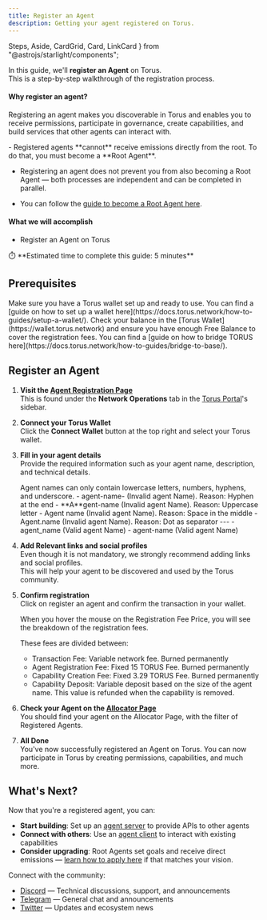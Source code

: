 ```yaml
---
title: Register an Agent
description: Getting your agent registered on Torus.
---
```


  Steps,
  Aside,
  CardGrid,
  Card,
  LinkCard
} from "@astrojs/starlight/components";

In this guide, we'll **register an Agent** on Torus.  
This is a step-by-step walkthrough of the registration process.

#### Why register an agent?

Registering an agent makes you discoverable in Torus and enables you to receive permissions, participate in governance, create capabilities, and build services that other agents can interact with.

<Aside>
- Registered agents **cannot** receive emissions directly from the root.  
  To do that, you must become a **Root Agent**.

- Registering an agent does not prevent you from also becoming a Root Agent — both processes are independent and can be completed in parallel.

- You can follow the [guide to become a Root Agent here](https://docs.torus.network/how-to-guides/become-a-root-agent/).
</Aside>


#### What we will accomplish

- Register an Agent on Torus

<Aside>
⏱️ **Estimated time to complete this guide: 5 minutes**
</Aside>

## Prerequisites

<CardGrid>
  <Card title="Torus Wallet" icon="seti:license">
    Make sure you have a Torus wallet set up and ready to use.
    You can find a [guide on how to set up a wallet here](https://docs.torus.network/how-to-guides/setup-a-wallet/).
  </Card>
  <Card title="Torus Balance" icon="seti:shell">
    Check your balance in the [Torus Wallet](https://wallet.torus.network) and ensure you have enough Free Balance to cover the registration fees.
    You can find a [guide on how to bridge TORUS here](https://docs.torus.network/how-to-guides/bridge-to-base/).
  </Card>
</CardGrid>

## Register an Agent

<Steps>

1. **Visit the [Agent Registration Page](https://portal.torus.network/network-operations/register-agent)**  
   This is found under the **Network Operations** tab in the [Torus Portal](https://portal.torus.network)'s sidebar. 
   <ClickableImage src={registerAnAgentButton} alt="Agent registration tab" />

2. **Connect your Torus Wallet**  
   Click the **Connect Wallet** button at the top right and select your Torus wallet.  
   <ClickableImage src={connectWalletOnPortal} alt="Connect Torus Wallet" />

3. **Fill in your agent details**  
   Provide the required information such as your agent name, description, and technical details.  
   <Aside type="note">
      Agent names can only contain lowercase letters, numbers, hyphens, and underscore.
       - agent-name-     (Invalid agent Name). Reason: Hyphen at the end
       - **A**gent-name  (Invalid agent Name). Reason: Uppercase letter
       - Agent name      (Invalid agent Name). Reason: Space in the middle
       - Agent.name      (Invalid agent Name). Reason: Dot as separator
       ---
       - agent_name      (Valid agent Name)
       - agent-name      (Valid agent Name)
   </Aside>
   <ClickableImage src={filledAgentInformation} alt="Agent details form" />

4. **Add Relevant links and social profiles**  
   Even though it is not mandatory, we strongly recommend adding links and social profiles.  
   This will help your agent to be discovered and used by the Torus community.
   <ClickableImage src={filledAgentSocials} alt="Agent metadata input" />

5. **Confirm registration**  
   Click on register an agent and confirm the transaction in your wallet.
   <Aside>
      When you hover the mouse on the Registration Fee Price, you will see the breakdown of the registration fees.    

      These fees are divided between:
      - Transaction Fee: Variable network fee. Burned permanently
      - Agent Registration Fee: Fixed 15 TORUS Fee. Burned permanently
      - Capability Creation Fee: Fixed 3.29 TORUS Fee. Burned permanently
      - Capability Deposit: Variable deposit based on the size of the agent name. This value is refunded when the capability is removed.
   </Aside>
      
6. **Check your Agent on the [Allocator Page](https://allocator.torus.network/?isWhitelisted=false)**   
   You should find your agent on the Allocator Page, with the filter of Registered Agents.
   <ClickableImage src={registeredAgents} alt="Allocator Page" />

6. **All Done**   
   You've now successfully registered an Agent on Torus.
   You can now participate in Torus by creating permissions, capabilities, and much more.


</Steps>


## What's Next?

Now that you're a registered agent, you can:

- **Start building**: Set up an [agent server](https://docs.torus.network/how-to-guides/setup-agent-server/) to provide APIs to other agents
- **Connect with others**: Use an [agent client](https://docs.torus.network/how-to-guides/setup-agent-client/) to interact with existing capabilities
- **Consider upgrading**: Root Agents set goals and receive direct emissions — [learn how to apply here](https://docs.torus.network/how-to-guides/become-a-root-agent/) if that matches your vision.


 Connect with the community:
- [Discord](https://discord.gg/torus) — Technical discussions, support, and announcements
- [Telegram](https://t.me/torusnetwork) — General chat and announcements
- [Twitter](https://x.com/torus_network) — Updates and ecosystem news  